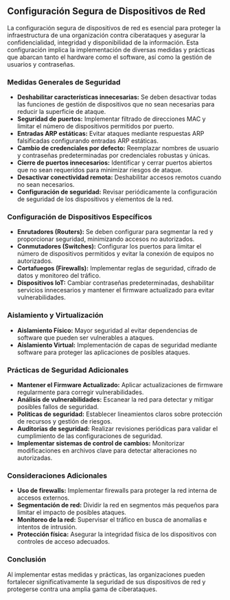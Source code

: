 

## Configuración Segura de Dispositivos de Red

La configuración segura de dispositivos de red es esencial para proteger la infraestructura de una organización contra ciberataques y asegurar la confidencialidad, integridad y disponibilidad de la información. Esta configuración implica la implementación de diversas medidas y prácticas que abarcan tanto el hardware como el software, así como la gestión de usuarios y contraseñas.

### Medidas Generales de Seguridad

- **Deshabilitar características innecesarias:** Se deben desactivar todas las funciones de gestión de dispositivos que no sean necesarias para reducir la superficie de ataque.
- **Seguridad de puertos:** Implementar filtrado de direcciones MAC y limitar el número de dispositivos permitidos por puerto.
- **Entradas ARP estáticas:** Evitar ataques mediante respuestas ARP falsificadas configurando entradas ARP estáticas.
- **Cambio de credenciales por defecto:** Reemplazar nombres de usuario y contraseñas predeterminadas por credenciales robustas y únicas.
- **Cierre de puertos innecesarios:** Identificar y cerrar puertos abiertos que no sean requeridos para minimizar riesgos de ataque.
- **Desactivar conectividad remota:** Deshabilitar accesos remotos cuando no sean necesarios.
- **Configuración de seguridad:** Revisar periódicamente la configuración de seguridad de los dispositivos y elementos de la red.

### Configuración de Dispositivos Específicos

- **Enrutadores (Routers):** Se deben configurar para segmentar la red y proporcionar seguridad, minimizando accesos no autorizados.
- **Conmutadores (Switches):** Configurar los puertos para limitar el número de dispositivos permitidos y evitar la conexión de equipos no autorizados.
- **Cortafuegos (Firewalls):** Implementar reglas de seguridad, cifrado de datos y monitoreo del tráfico.
- **Dispositivos IoT:** Cambiar contraseñas predeterminadas, deshabilitar servicios innecesarios y mantener el firmware actualizado para evitar vulnerabilidades.

### Aislamiento y Virtualización

- **Aislamiento Físico:** Mayor seguridad al evitar dependencias de software que pueden ser vulnerables a ataques.
- **Aislamiento Virtual:** Implementación de capas de seguridad mediante software para proteger las aplicaciones de posibles ataques.

### Prácticas de Seguridad Adicionales

- **Mantener el Firmware Actualizado:** Aplicar actualizaciones de firmware regularmente para corregir vulnerabilidades.
- **Análisis de vulnerabilidades:** Escanear la red para detectar y mitigar posibles fallos de seguridad.
- **Políticas de seguridad:** Establecer lineamientos claros sobre protección de recursos y gestión de riesgos.
- **Auditorías de seguridad:** Realizar revisiones periódicas para validar el cumplimiento de las configuraciones de seguridad.
- **Implementar sistemas de control de cambios:** Monitorizar modificaciones en archivos clave para detectar alteraciones no autorizadas.

### Consideraciones Adicionales

- **Uso de firewalls:** Implementar firewalls para proteger la red interna de accesos externos.
- **Segmentación de red:** Dividir la red en segmentos más pequeños para limitar el impacto de posibles ataques.
- **Monitoreo de la red:** Supervisar el tráfico en busca de anomalías e intentos de intrusión.
- **Protección física:** Asegurar la integridad física de los dispositivos con controles de acceso adecuados.

### Conclusión

Al implementar estas medidas y prácticas, las organizaciones pueden fortalecer significativamente la seguridad de sus dispositivos de red y protegerse contra una amplia gama de ciberataques.
